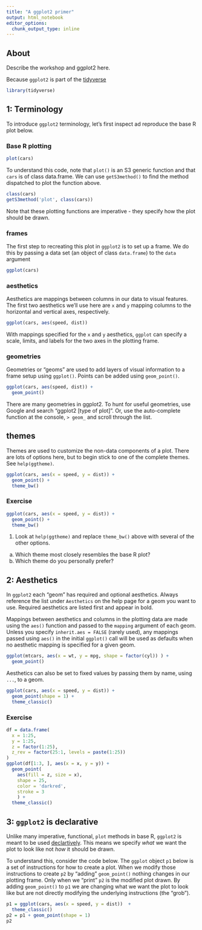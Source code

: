 ```yaml
---
title: "A ggplot2 primer"
output: html_notebook
editor_options: 
  chunk_output_type: inline
---
```


## About

Describe the workshop and ggplot2 here.

Because `ggplot2` is part of the [tidyverse](tidyverse.org)
```r
library(tidyverse)
```


## 1: Terminology

To introduce `ggplot2` terminology, let's first inspect ad reproduce the base R 
plot below. 

### Base R plotting
```r
plot(cars)
```
To understand this code, note that `plot()` is an S3 generic function and that
`cars` is of class data.frame. We can use `getS3method()` to find the method
dispatched to plot the function above. 

```r
class(cars)
getS3method('plot', class(cars))
```

Note that these plotting functions are imperative - they specify how the plot
should be drawn.  

### frames

The first step to recreating this plot in `ggplot2` is to set up a frame. We
do this by passing a data set (an object of class `data.frame`) to the `data` 
argument

```r
ggplot(cars)
```
### aesthetics

Aesthetics are mappings between columns in our data to visual features. The
first two aesthetics we'll use here are `x` and `y` mapping columns to the
horizontal and vertical axes, respectively.

```r
ggplot(cars, aes(speed, dist))
```
With mappings specified for the `x` and `y` aesthetics, `ggplot` can specify
a scale, limits, and labels for the two axes in the plotting frame.  

### geometries

Geometries or "geoms" are used to add layers of visual information to a frame
setup using `ggplot()`. Points can be added using `geom_point()`. 

```r
ggplot(cars, aes(speed, dist)) +
  geom_point() 
```

There are many geometries in ggplot2. To hunt for useful geometries, use Google
and search "ggplot2 [type of plot]".  Or, use the auto-complete function at the
console, `> geom_` and scroll through the list. 

## themes

Themes are used to customize the non-data components of a plot. There are lots
of options here, but to begin stick to one of the complete themes. See 
`help(ggtheme)`. 

```r
ggplot(cars, aes(x = speed, y = dist)) +
  geom_point() + 
  theme_bw() 
```

### Exercise

```r
ggplot(cars, aes(x = speed, y = dist)) +
  geom_point() + 
  theme_bw() 
```

1. Look at `help(ggtheme)` and replace `theme_bw()` above with several of the
other options. 

  a. Which theme most closely resembles the base R plot? 
  b. Which theme do you personally prefer? 

## 2: Aesthetics

In `ggplot2` each "geom" has required and optional aesthetics. Always reference
the list under `Aesthetics` on the help page for a geom you want to use. 
Required aesthetics are listed first and appear in bold.  

Mappings between aesthetics and columns in the plotting data are made using
the `aes()` function and passed to the `mapping` argument of each geom. Unless
you specify `inherit.aes = FALSE` (rarely used), any mappings passed using
`aes()` in the initial `ggplot()` call will be used as defaults when no
aesthetic mapping is specified for a given geom. 

```r
ggplot(mtcars, aes(x = wt, y = mpg, shape = factor(cyl)) ) +
  geom_point() 
```


Aesthetics can also be set to fixed values by passing them by name, using
`...`, to a geom. 

```r
ggplot(cars, aes(x = speed, y = dist)) +
  geom_point(shape = 1) +
  theme_classic()
```
### Exercise

```r
df = data.frame(
  x = 1:25,
  y = 1:25,
  z = factor(1:25),
  z_rev = factor(25:1, levels = paste(1:25))
)
ggplot(df[1:3, ], aes(x = x, y = y)) +
  geom_point(
    aes(fill = z, size = x),
    shape = 25, 
    color = 'darkred',
    stroke = 3
    ) +
  theme_classic() 
```


## 3: `ggplot2` is declarative

Unlike many imperative, functional, `plot` methods in base R, `ggplot2` is 
meant to be used [declartively][1]. This means we specify *what* we want the
plot to look like not *how* it should be drawn. 

To understand this, consider the code below.  The `ggplot` object `p1` below
is a set of instructions for how to create a plot.  When we modify those
instructions to create `p2` by "adding" `geom_point()` nothing changes in our
plotting frame. Only when we "print" `p2` is the modified plot drawn. By
adding `geom_point()` to `p1` we are changing what we want the plot to look
like but are not directly modifying the underlying instructions (the "grob"). 

```r
p1 = ggplot(cars, aes(x = speed, y = dist))  +
  theme_classic() 
p2 = p1 + geom_point(shape = 1)
p2
```


[1]: https://en.wikipedia.org/wiki/Declarative_programming

